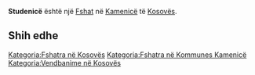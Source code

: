 {{Fshat në Kosovës
 | Emri                = Studenicë
| sqi_D_name = Studenicë
| sqi_D_FULL_NAME_RO = Studenicë
| sqi_D_FULL_NAME_ND_RO = Studenice
| sqi_D_SORT_NAME_RG = STUDENICE
| sqi_D_FULL_NAME_RG = Studenicë
| sqi_D_FULL_NAME_ND_RG = Studenice
| sqi_V_name = Sudenicë
| sqi_V_FULL_NAME_RO = Sudenicë Gurras Gurrasi
| sqi_V_FULL_NAME_ND_RO = Sudenice Gurras Gurrasi
| sqi_V_SORT_NAME_RG = SUDENICE GURRAS GURRASI
| sqi_V_FULL_NAME_RG = Sudenicë Gurras Gurrasi
| sqi_V_FULL_NAME_ND_RG = Sudenice Gurras Gurrasi
| srp_N_name = Studenica
| srp_N_FULL_NAME_RO = Studenica
| srp_N_FULL_NAME_ND_RO = Studenica
| srp_N_SORT_NAME_RG = STUDENICA
| srp_N_FULL_NAME_RG = Studenica
| srp_N_FULL_NAME_ND_RG = Studenica
| srp_NS_name = Студеница
| srp_NS_FULL_NAME_RO = Студеница
| srp_NS_FULL_NAME_ND_RO = Студеница
| srp_NS_SORT_NAME_RG = СТУДЕНИЦА
| srp_NS_FULL_NAME_RG = Студеница
| srp_NS_FULL_NAME_ND_RG = Студеница
| std_V_name = Sudenica
| std_V_FULL_NAME_RO = Sudenica
| std_V_FULL_NAME_ND_RO = Sudenica
| std_V_SORT_NAME_RG = SUDENICA
| std_V_FULL_NAME_RG = Sudenica
| std_V_FULL_NAME_ND_RG = Sudenica

 | Emri (Rasa dhanore) = 
 | Figura              = 
 | Shteti              = Kosovo
 | Komuna              = Kamenicë
 | Kodi postar         = 
 | Sipërfaqja          = 

 | Popullsia           = 

 | Regj. i popullsisë  = 
 | Dend. e popullsisë  = 
 | Faqja zyrtare       = 
 <!--- Koordinatat ----> 
 | Gjerësia            = 42.767778
 | Gjatësia            = 20.386944
 | Lartësia            = 
}}
'''Studenicë''' është një [[Fshat]] në [[Kamenicë]] të [[Kosovës]].

<!-- == Gjeografia == -->
<!-- == Historia == -->
<!-- == Demografia == -->
== Shih edhe ==
{{Komuna Kamenicë}}
{{Kosovo-Administrata-Cung}}

[[Kategoria:Fshatra në Kosovës]]
[[Kategoria:Fshatra në Kommunes Kamenicë]]
[[Kategoria:Vendbanime në Kosovës]]